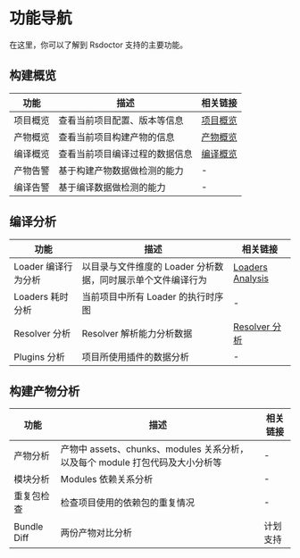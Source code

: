 # 功能导航

在这里，你可以了解到 Rsdoctor 支持的主要功能。

## 构建概览

| 功能      | 描述                                   | 相关链接                            |
| --------- | -------------------------------------- | ----------------------------------- |
| 项目概览  | 查看当前项目配置、版本等信息           | [项目概览](../usage/project-overall) |
| 产物概览  | 查看当前项目构建产物的信息               | [产物概览](../usage/bundle-overall) |
| 编译概览  | 查看当前项目编译过程的数据信息         |[编译概览](../usage/compile-overall) |
| 产物告警  | 基于构建产物数据做检测的能力             | -                                   |
| 编译告警  | 基于编译数据做检测的能力               | -                                   |

## 编译分析

| 功能                  | 描述                                       | 相关链接 |
| --------------------- | ------------------------------------------ | -------- |
| Loader 编译行为分析   | 以目录与文件维度的 Loader 分析数据，同时展示单个文件编译行为 | [Loaders Analysis](../usage/loaders-analysis)  |
| Loaders 耗时分析      | 当前项目中所有 Loader 的执行时序图           | -        |
| Resolver 分析         | Resolver 解析能力分析数据                   | [Resolver 分析](../usage/resolver)        |
| Plugins 分析          | 项目所使用插件的数据分析                     | -        |

## 构建产物分析

| 功能      | 描述                                                         | 相关链接 |
| --------- | ------------------------------------------------------------ | -------- |
| 产物分析  | 产物中 assets、chunks、modules 关系分析，以及每个 module 打包代码及大小分析等 | -        |
| 模块分析  | Modules 依赖关系分析                                         | -        |
| 重复包检查 | 检查项目使用的依赖包的重复情况                               | -        |
| Bundle Diff | 两份产物对比分析                                             | 计划支持 |
